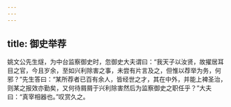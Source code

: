 ```yaml
---
---
---
```

title: 御史举荐
---




姚文公先生燧，为中台监察御史时，忽御史大夫谓曰：“我天子以汝贤，故擢居耳目之官，今且岁余，至如兴利除害之事，未尝有片言及之，但惟以荐举为务，何邪？”先生答曰：“某所荐者已百有余人，皆经世之才，其在中外，并能上裨圣治，则某之报效亦勤矣，又何待屑屑于兴利除害然后为监察御史之职任乎？”大夫曰：“真宰相器也。”叹赏久之。